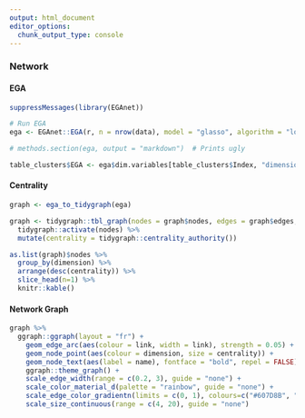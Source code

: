 ```yaml
---
output: html_document
editor_options: 
  chunk_output_type: console
---
```



### Network

#### EGA

```r
suppressMessages(library(EGAnet))

# Run EGA
ega <- EGAnet::EGA(r, n = nrow(data), model = "glasso", algorithm = "louvain", plot.EGA = FALSE)
```

```r
# methods.section(ega, output = "markdown")  # Prints ugly
```

```r
table_clusters$EGA <- ega$dim.variables[table_clusters$Index, "dimension"]
```


#### Centrality

```r
graph <- ega_to_tidygraph(ega)

graph <- tidygraph::tbl_graph(nodes = graph$nodes, edges = graph$edges, directed = FALSE) %>% 
  tidygraph::activate(nodes) %>%
  mutate(centrality = tidygraph::centrality_authority()) 

as.list(graph)$nodes %>% 
  group_by(dimension) %>% 
  arrange(desc(centrality)) %>% 
  slice_head(n=1) %>% 
  knitr::kable()
```

#### Network Graph

```r

graph %>% 
  ggraph::ggraph(layout = "fr") + 
    geom_edge_arc(aes(colour = link, width = link), strength = 0.05) + 
    geom_node_point(aes(colour = dimension, size = centrality)) + 
    geom_node_text(aes(label = name), fontface = "bold", repel = FALSE) +
    ggraph::theme_graph() +
    scale_edge_width(range = c(0.2, 3), guide = "none") +
    scale_color_material_d(palette = "rainbow", guide = "none") +
    scale_edge_color_gradientn(limits = c(0, 1), colours=c("#607D8B", "#263238"), guide = "none") +
    scale_size_continuous(range = c(4, 20), guide = "none")
```

